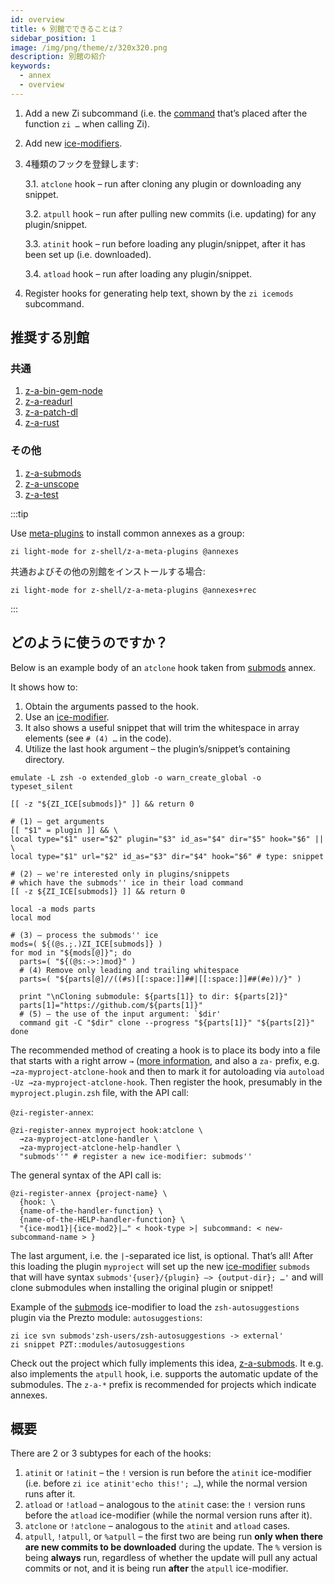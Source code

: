 ```yaml
---
id: overview
title: 🌀 別館でできることは？
sidebar_position: 1
image: /img/png/theme/z/320x320.png
description: 別館の紹介
keywords:
  - annex
  - overview
---
```


<!-- @format -->

1.  Add a new Zi subcommand (i.e. the [command][command] that’s placed after the function `zi …` when calling Zi).

2.  Add new [ice-modifiers][ice-modifiers].

3.  4種類のフックを登録します:

    3.1. `atclone` hook – run after cloning any plugin or downloading any snippet.

    3.2. `atpull` hook – run after pulling new commits (i.e. updating) for any plugin/snippet.

    3.3. `atinit` hook – run before loading any plugin/snippet, after it has been set up (i.e. downloaded).

    3.4. `atload` hook – run after loading any plugin/snippet.

4.  Register hooks for generating help text, shown by the `zi icemods` subcommand.

## 推奨する別館

### 共通

1.  [z-a-bin-gem-node][bin-gem-node]
2.  [z-a-readurl][readurl]
3.  [z-a-patch-dl][patch-dl]
4.  [z-a-rust][rust]

### その他

1.  [z-a-submods][submods]
2.  [z-a-unscope][unscope]
3.  [z-a-test][test]

:::tip

Use [meta-plugins](/ecosystem/annexes/meta-plugins) to install common annexes as a group:

```shell
zi light-mode for z-shell/z-a-meta-plugins @annexes
```

共通およびその他の別館をインストールする場合:

```shell
zi light-mode for z-shell/z-a-meta-plugins @annexes+rec
```

:::

## どのように使うのですか？

Below is an example body of an `atclone` hook taken from [submods][submods] annex.

It shows how to:

1.  Obtain the arguments passed to the hook.
2.  Use an [ice-modifier][ice-modifiers].
3.  It also shows a useful snippet that will trim the whitespace in array elements (see `# (4) …` in the code).
4.  Utilize the last hook argument – the plugin’s/snippet’s containing directory.

```shell showLineNumbers
emulate -L zsh -o extended_glob -o warn_create_global -o typeset_silent

[[ -z "${ZI_ICE[submods]}" ]] && return 0

# (1) – get arguments
[[ "$1" = plugin ]] && \
local type="$1" user="$2" plugin="$3" id_as="$4" dir="$5" hook="$6" || \
local type="$1" url="$2" id_as="$3" dir="$4" hook="$6" # type: snippet

# (2) – we're interested only in plugins/snippets
# which have the submods'' ice in their load command
[[ -z ${ZI_ICE[submods]} ]] && return 0

local -a mods parts
local mod

# (3) – process the submods'' ice
mods=( ${(@s.;.)ZI_ICE[submods]} )
for mod in "${mods[@]}"; do
  parts=( "${(@s:->:)mod}" )
  # (4) Remove only leading and trailing whitespace
  parts=( "${parts[@]//((#s)[[:space:]]##|[[:space:]]##(#e))/}" )

  print "\nCloning submodule: ${parts[1]} to dir: ${parts[2]}"
  parts[1]="https://github.com/${parts[1]}"
  # (5) – the use of the input argument: `$dir'
  command git -C "$dir" clone --progress "${parts[1]}" "${parts[2]}"
done
```

The recommended method of creating a hook is to place its body into a file that starts with a right arrow `→` ([more information][the-proposed-function-name-prefixes], and also a `za-` prefix, e.g. `→za-myproject-atclone-hook` and then to mark it for autoloading via `autoload -Uz →za-myproject-atclone-hook`. Then register the hook, presumably in the `myproject.plugin.zsh` file, with the API call:

`@zi-register-annex`:

```shell showLineNumbers
@zi-register-annex myproject hook:atclone \
  →za-myproject-atclone-handler \
  →za-myproject-atclone-help-handler \
  "submods''" # register a new ice-modifier: submods''
```

The general syntax of the API call is:

```shell showLineNumbers
@zi-register-annex {project-name} \
  {hook: \
  {name-of-the-handler-function} \
  {name-of-the-HELP-handler-function} \
  "{ice-mod1}|{ice-mod2}|…" < hook-type >| subcommand: < new-subcommand-name > }
```

The last argument, i.e. the `|`-separated ice list, is optional. That’s all! After this loading the plugin `myproject` will set up the new [ice-modifier][ice-modifiers] `submods` that will have syntax `submods'{user}/{plugin} –> {output-dir}; …'` and will clone submodules when installing the original plugin or snippet!

Example of the [submods][submods] ice-modifier to load the `zsh-autosuggestions` plugin via the Prezto module: `autosuggestions`:

```shell showLineNumbers
zi ice svn submods'zsh-users/zsh-autosuggestions -> external'
zi snippet PZT::modules/autosuggestions
```

Check out the project which fully implements this idea, [z-a-submods][submods]. It e.g. also implements the `atpull` hook, i.e. supports the automatic update of the submodules. The `z-a-*` prefix is recommended for projects which indicate annexes.

## 概要

There are 2 or 3 subtypes for each of the hooks:

1.  `atinit` or `!atinit` – the `!` version is run before the `atinit` ice-modifier (i.e. before `zi ice atinit'echo this!'; …`), while the normal version runs after it.
2.  `atload` or `!atload` – analogous to the `atinit` case: the `!` version runs before the `atload` ice-modifier (while the normal version runs after it).
3.  `atclone` or `!atclone` – analogous to the `atinit` and `atload` cases.
4.  `atpull`, `!atpull`, or `%atpull` – the first two are being run **only when there are new commits to be downloaded** during the update. The `%` version is being **always** run, regardless of whether the update will pull any actual commits or not, and it is being run **after** the `atpull` ice-modifier.

<!-- end-of-file  -->

<!-- links -->

[command]: /docs/guides/commands

[ice-modifiers]: /docs/guides/syntax/ice-modifiers

[the-proposed-function-name-prefixes]: /community/zsh_plugin_standard#the-proposed-function-name-prefixes

<!-- external -->

[bin-gem-node]: https://github.com/z-shell/z-a-bin-gem-node

[patch-dl]: https://github.com/z-shell/z-a-patch-dl

[readurl]: https://github.com/z-shell/z-a-readurl

[rust]: https://github.com/z-shell/z-a-rust

[submods]: https://github.com/z-shell/z-a-submods

[test]: https://github.com/z-shell/z-a-test

[unscope]: https://github.com/z-shell/z-a-unscope
